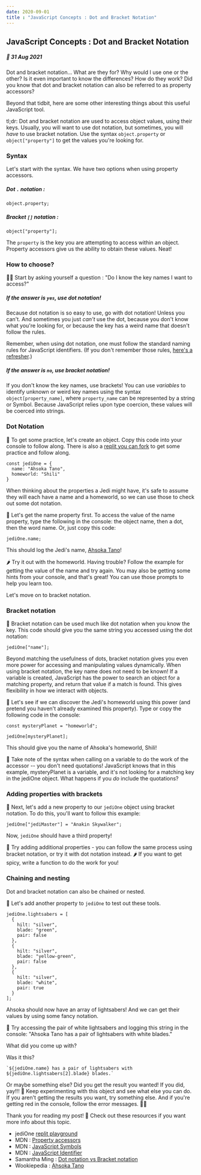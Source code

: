 ```yaml
---
date: 2020-09-01
title : "JavaScript Concepts : Dot and Bracket Notation"
---
```



<Layout>

<section className="postStyles">

  # JavaScript Concepts : Dot and Bracket Notation

  ##### 📆 31 Aug 2021

  Dot and bracket notation... What are they for? Why would I use one or the other? Is it even important to know the differences? How do they work? Did you know that dot and bracket notation can also be referred to as property accessors? 

  Beyond that tidbit, here are some other interesting things about this useful JavaScript tool.

  <section className="tldr">tl;dr: Dot and bracket notation are used to access object values, using their keys. Usually, you will want to use dot notation, but sometimes, you will <i>have</i> to use bracket notation. Use the syntax <code>object.property</code> or <code>object["property"]</code> to get the values you're looking for.</section>

  ### Syntax

  Let's start with the syntax. We have two options when using property accessors.

  ##### Dot `.` notation : 
  ```
  object.property;
  ```

  ##### Bracket `[]` notation :
  ```
  object["property"];
  ```

  The `property` is the key you are attempting to access within an object. Property accessors give us the ability to obtain these values. Neat!

  ### How to choose?

  🕵️‍♀️ Start by asking yourself a question : "Do I know the key names I want to access?"

  ##### If the answer is `yes`, use dot notation!
  Because dot notation is so easy to use, go with dot notation! Unless you can't. And sometimes you just *can't* use the dot, because you don't know what you're looking for, or because the key has a weird name that doesn't follow the rules.

  Remember, when using dot notation, one must follow the standard naming rules for JavaScript identifiers. (If you don't remember those rules, [here's a refresher](https://developer.mozilla.org/en-US/docs/Web/JavaScript/Reference/Operators/Property_accessors).)


  ##### If the answer is `no`, use bracket notation!
  If you don't know the key names, use brackets! You can use *variables* to identify unknown or weird key names using the syntax `object[property_name]`, where `property_name` can be represented by a string or Symbol. Because JavaScript relies upon type coercion, these values will be coerced into strings.

  ### Dot Notation
  🏁 To get some practice, let's create an object. Copy this code into your console to follow along. There is also a [replit you can fork](https://replit.com/@nichelicorn/jediOne#index.js) to get some practice and follow along.
  ```
  const jediOne = {
    name: "Ahsoka Tano",
    homeworld: "Shili"
  }
  ```

  When thinking about the properties a Jedi might have, it's safe to assume they will each have a name and a homeworld, so we can use those to check out some dot notation.

  🏁 Let's get the name property first. To access the value of the name property, type the following in the console: the object name, then a dot, then the word name. Or, just copy this code:

  ```
  jediOne.name;
  ```

  This should log the Jedi's name, [Ahsoka Tano](https://starwars.fandom.com/wiki/Ahsoka_Tano)!

  🌶 Try it out with the homeworld. Having trouble? Follow the example for getting the value of the name and try again. You may also be getting some hints from your console, and that's great! You can use those prompts to help you learn too.

  Let's move on to bracket notation.

  ### Bracket notation
  🏁  Bracket notation can be used much like dot notation when you know the key. This code should give you the same string you accessed using the dot notation:
  ```
  jediOne["name"];
  ```
  Beyond matching the usefulness of dots, bracket notation gives you even more power for accessing and manipulating values dynamically. When using bracket notation, the key name does not need to be known! If a variable is created, JavaScript has the power to search an object for a matching property, and return that value if a match is found. This gives flexibility in how we interact with objects.

  🏁 Let's see if we can discover the Jedi's homeworld using this power (and pretend you haven't already examined this property). Type or copy the following code in the console:
  ```
  const mysteryPlanet = "homeworld";

  jediOne[mysteryPlanet];
  ```
  This should give you the name of Ahsoka's homeworld, Shili!

  📌 Take note of the syntax when calling on a variable to do the work of the accessor -- you don't need quotations! JavaScript knows that in this example, mysteryPlanet is a variable, and it's not looking for a matching key in the jediOne object. What happens if you *do* include the quotations?

  ### Adding properties with brackets
  🏁 Next, let's add a new property to our `jediOne` object using bracket notation. To do this, you'll want to follow this example:
  ```
  jediOne["jediMaster"] = "Anakin Skywalker";
  ```
  Now, `jediOne` should have a third property!

  🏁 Try adding additional properties - you can follow the same process using bracket notation, or try it with dot notation instead. 🌶 If you want to get spicy, write a function to do the work for you!

  ### Chaining and nesting
  Dot and bracket notation can also be chained or nested.

  🏁 Let's add another property to `jediOne` to test out these tools.
  ```
  jediOne.lightsabers = [
    {
      hilt: "silver",
      blade: "green",
      pair: false
    },
    {
      hilt: "silver",
      blade: "yellow-green",
      pair: false
    },
    {
      hilt: "silver",
      blade: "white",
      pair: true
    }
  ];
  ```
  Ahsoka should now have an array of lightsabers! And we can get their values by using some fancy notation.

  🏁 Try accessing the pair of white lightsabers and logging this string in the console: "Ahsoka Tano has a pair of lightsabers with white blades."

  What did you come up with?

  Was it this? 

  ```
  `${jediOne.name} has a pair of lightsabers with ${jediOne.lightsabers[2].blade} blades.`
  ```

  Or maybe something else? Did you get the result you wanted! If you did, yay!!! 🎉 Keep experimenting with this object and see what else you can do. If you aren't getting the results you want, try something else. And if you're getting red in the console, follow the error messages. 🕵️‍♀️

  <section className="postResources">
  Thank you for reading my post! 💚 Check out these resources if you want more info about this topic.
    <div>
      <ul className="resourceList">
        <li>jediOne <a href="https://replit.com/@nichelicorn/jediOne#index.js">replit playground</a></li>
        <li>MDN : <a href="https://developer.mozilla.org/en-US/docs/Web/JavaScript/Reference/Operators/Property_accessors">Property accessors </a></li>
        <li>MDN : <a href="https://developer.mozilla.org/en-US/docs/Glossary/Symbol">JavaScript Symbols</a></li>
        <li>MDN : <a href="https://developer.mozilla.org/en-US/docs/Glossary/Identifier">JavaScript Identifier</a></li>
        <li>Samantha Ming : <a href="https://medium.com/dailyjs/dot-notation-vs-bracket-notation-eedea5fa8572">Dot notation vs Bracket notation</a></li>
        <li>Wookiepedia : <a href="https://starwars.fandom.com/wiki/Ahsoka_Tano">Ahsoka Tano</a></li>
      </ul>
    </div>
  </section>
  </section>
</Layout>